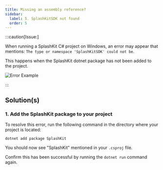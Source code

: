 ```yaml
---
title: Missing an assembly reference?
sidebar:
  label: 5. SplashKitSDK not found
  order: 5
---
```



:::caution[Issue:]

When running a SplashKit C# project on Windows, an error may appear that mentions: `The type or namespace 'SplashKitSDK' could not be`.

This happens when the SplashKit dotnet package has not been added to the project.

![Error Example](/images/troubleshoot/windows-msys2/namespace-splashkitsdk-not-found.png)

:::

## Solution(s)

### 1. Add the SplashKit package to your project

To resolve this error, run the following command in the directory where your project is located:

```shell
dotnet add package SplashKit
```

You should now see "SplashKit" mentioned in your `.csproj` file.

Confirm this has been successful by running the `dotnet run` command again.
